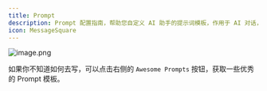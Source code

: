 ```yaml
---
title: Prompt
description: Prompt 配置指南，帮助您自定义 AI 助手的提示词模板，作用于 AI 对话，你可以新增、编辑、删除 Prompt 模板。
icon: MessageSquare
---
```


![image.png](https://s2.loli.net/2025/06/06/3HDVAYK8Iapd6iU.png)

如果你不知道如何去写，可以点击右侧的 `Awesome Prompts` 按钮，获取一些优秀的 Prompt 模板。

